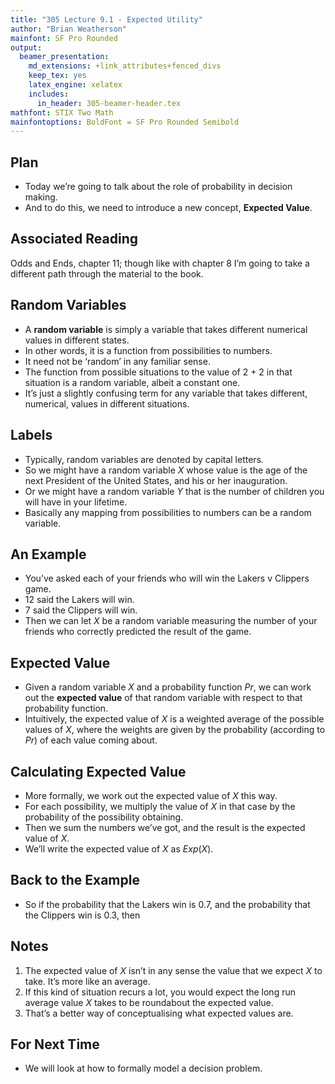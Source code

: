 ```yaml
---
title: "305 Lecture 9.1 - Expected Utility"
author: "Brian Weatherson"
mainfont: SF Pro Rounded
output:
  beamer_presentation:
    md_extensions: +link_attributes+fenced_divs
    keep_tex: yes
    latex_engine: xelatex
    includes:
      in_header: 305-beamer-header.tex
mathfont: STIX Two Math
mainfontoptions: BoldFont = SF Pro Rounded Semibold
---
```


## Plan

- Today we're going to talk about the role of probability in decision making.
- And to do this, we need to introduce a new concept, **Expected Value**.

## Associated Reading

Odds and Ends, chapter 11; though like with chapter 8 I'm going to take a different path through the material to the book.

## Random Variables

- A **random variable**  is simply a variable that takes different numerical values in different states. 
- In other words, it is a function from possibilities to numbers. 
- It need not be 'random' in any familiar sense.
- The function from possible situations to the value of 2 + 2 in that situation is a random variable, albeit a constant one.
- It's just a slightly confusing term for any variable that takes different, numerical, values in different situations.

## Labels

- Typically, random variables are denoted by capital letters. 
- So we might have a random variable $X$ whose value is the age of the next President of the United States, and his or her inauguration. 
- Or we might have a random variable $Y$ that is the number of children you will have in your lifetime. 
- Basically any mapping from possibilities to numbers can be a random variable. 

## An Example

- You've asked each of your friends who will win the Lakers v Clippers game.
- 12 said the Lakers will win.
- 7 said the Clippers will win. \pause
- Then we can let $X$ be a random variable measuring the number of your friends who correctly predicted the result of the game.

\begin{equation*}
X = 
	\begin{cases}
		12,& \text{if Lakers win} ,\\ 
		7,& \text{if Clippers win} .
	\end{cases}
\end{equation*}

## Expected Value

- Given a random variable $X$ and a probability function $Pr$, we can work out the **expected value** of that random variable with respect to that probability function. 
- Intuitively, the expected value of $X$ is a weighted average of the possible values of $X$, where the weights are given by the probability (according to $Pr$) of each value coming about. 

## Calculating Expected Value

- More formally, we work out the expected value of $X$ this way. 
- For each possibility, we multiply the value of $X$ in that case by the probability of the possibility obtaining. 
- Then we sum the numbers we've got, and the result is the expected value of $X$. 
- We'll write the expected value of $X$ as $Exp(X)$. 

## Back to the Example

- So if the probability that the Lakers win is 0.7, and the probability that the Clippers win is 0.3, then

\begin{align*}
Exp(X) &= 12 \times 0.7 + 7 \times 0.3 \\
 &= 8.4 + 2.1 \\
 &= 10.5
\end{align*} 

## Notes

1. The expected value of $X$ isn't in any sense the value that we expect $X$ to take. It's more like an average.
2. If this kind of situation recurs a lot, you would expect the long run average value $X$ takes to be roundabout the expected value.
3. That's a better way of conceptualising what expected values are.

## For Next Time

- We will look at how to formally model a decision problem.
